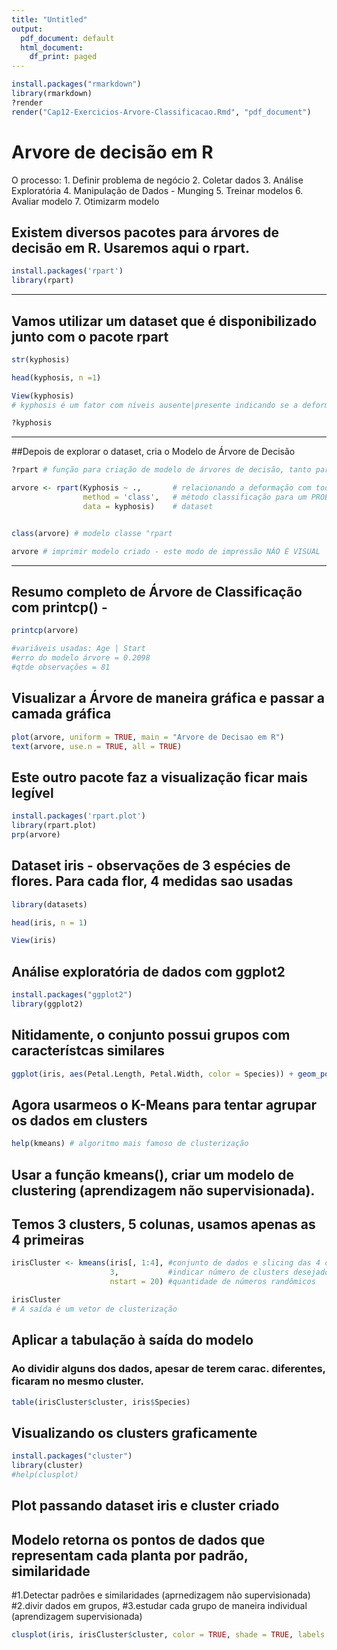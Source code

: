 ---
title: "Untitled"
output:
  pdf_document: default
  html_document:
    df_print: paged
---

```{r}
install.packages("rmarkdown")
library(rmarkdown)
?render
render("Cap12-Exercicios-Arvore-Classificacao.Rmd", "pdf_document")
```

# Arvore de decisão em R

O processo:
1. Definir problema de negócio
2. Coletar dados
3. Análise Exploratória
4. Manipulação de Dados - Munging
5. Treinar modelos
6. Avaliar modelo
7. Otimizarm modelo


## Existem diversos pacotes para árvores de decisão em R. Usaremos aqui o rpart.
```{r}
install.packages('rpart')
library(rpart)
```

-----------------------------------------------------------------------------------------

## Vamos utilizar um dataset que é disponibilizado junto com o pacote rpart
```{r}
str(kyphosis)
```

```{r}
head(kyphosis, n =1)
```

```{r}
View(kyphosis)
# kyphosis é um fator com níveis ausente|presente indicando se a deformação está presente pós operação 
```

```{r}
?kyphosis 
```
-----------------------------------------------------------------------------------------

##Depois de explorar o dataset, cria o Modelo de Árvore de Decisão
```{r}
?rpart # função para criação de modelo de árvores de decisão, tanto para regressão como classificação 
```

```{r}
arvore <- rpart(Kyphosis ~ .,       # relacionando a deformação com todas as variáveis
                method = 'class',   # método classificação para um PROBLEMA de classificação
                data = kyphosis)    # dataset


class(arvore) # modelo classe "rpart
```

```{r}
arvore # imprimir modelo criado - este modo de impressão NÃO É VISUAL
```

-----------------------------------------------------------------------------------------

## Resumo completo de Árvore de Classificação com printcp() -
```{r}
printcp(arvore)

#variáveis usadas: Age | Start
#erro do modelo árvore = 0.2098
#qtde observações = 81

```

##  Visualizar a Árvore de maneira gráfica e passar a camada gráfica
```{r}
plot(arvore, uniform = TRUE, main = "Arvore de Decisao em R")
text(arvore, use.n = TRUE, all = TRUE)

```


## Este outro pacote faz a visualização ficar mais legível
```{r}
install.packages('rpart.plot')
library(rpart.plot)
prp(arvore)
```

## Dataset iris - observações de 3 espécies de flores. Para cada flor, 4 medidas sao usadas
```{r}
library(datasets)
```

```{r}
head(iris, n = 1)
```

```{r}
View(iris)
```

## Análise exploratória de dados com ggplot2
```{r}
install.packages("ggplot2")
library(ggplot2)
```

## Nitidamente, o conjunto possui grupos com característcas similares
```{r}
ggplot(iris, aes(Petal.Length, Petal.Width, color = Species)) + geom_point(size = 3) # pontos de tamanho 3
```

## Agora usarmeos o K-Means para tentar agrupar os dados em clusters
```{r}
help(kmeans) # algoritmo mais famoso de clusterização 
```

## Usar a função kmeans(), criar um modelo de clustering (aprendizagem não supervisionada).
## Temos 3 clusters, 5 colunas, usamos apenas as 4 primeiras
```{r}
irisCluster <- kmeans(iris[, 1:4], #conjunto de dados e slicing das 4 colunas
                      3,           #indicar número de clusters desejado
                      nstart = 20) #quantidade de números randômicos

irisCluster
# A saída é um vetor de clusterização 
```


## Aplicar a tabulação à saída do modelo
### Ao dividir alguns dos dados, apesar de terem carac. diferentes, ficaram no mesmo cluster. 
```{r}
table(irisCluster$cluster, iris$Species)
```

## Visualizando os clusters graficamente
```{r}
install.packages("cluster")
library(cluster)
#help(clusplot)
```

## Plot passando dataset iris e cluster criado
## Modelo retorna os pontos de dados que representam cada planta por padrão, similaridade

#1.Detectar padrões e similaridades (aprnedizagem não supervisionada)
#2.divir dados em grupos, 
#3.estudar cada grupo de maneira individual (aprendizagem supervisionada)
```{r} 
clusplot(iris, irisCluster$cluster, color = TRUE, shade = TRUE, labels = 0, lines = 0 )
```







